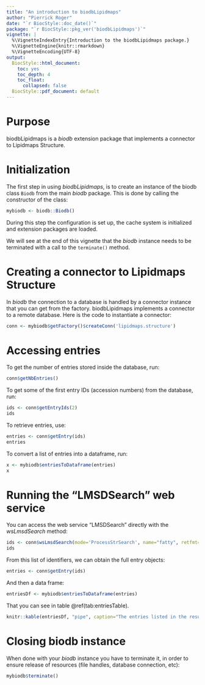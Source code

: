 ```yaml
---
title: "An introduction to biodbLipidmaps"
author: "Pierrick Roger"
date: "`r BiocStyle::doc_date()`"
package: "`r BiocStyle::pkg_ver('biodbLipidmaps')`"
vignette: |
  %\VignetteIndexEntry{Introduction to the biodbLipidmaps package.}
  %\VignetteEngine{knitr::rmarkdown}
  %\VignetteEncoding{UTF-8}
output:
  BiocStyle::html_document:
    toc: yes
    toc_depth: 4
    toc_float:
      collapsed: false
  BiocStyle::pdf_document: default
---
```


# Purpose

biodbLipidmaps is a *biodb* extension package that implements a connector to
Lipidmaps Structure.

# Initialization

The first step in using *biodbLipidmaps*, is to create an instance of the biodb
class `Biodb` from the main *biodb* package. This is done by calling the
constructor of the class:
```r
mybiodb <- biodb::Biodb()
```
During this step the configuration is set up, the cache system is initialized
and extension packages are loaded.

We will see at the end of this vignette that the *biodb* instance needs to be
terminated with a call to the `terminate()` method.

# Creating a connector to Lipidmaps Structure

In *biodb* the connection to a database is handled by a connector instance that
you can get from the factory.
biodbLipidmaps implements a connector to a remote database.
Here is the code to instantiate a connector:
```r
conn <- mybiodb$getFactory()$createConn('lipidmaps.structure')
```

# Accessing entries

To get the number of entries stored inside the database, run:
```r
conn$getNbEntries()
```

To get some of the first entry IDs (accession numbers) from the database, run:
```r
ids <- conn$getEntryIds(2)
ids
```

To retrieve entries, use:
```r
entries <- conn$getEntry(ids)
entries
```

To convert a list of entries into a dataframe, run:
```r
x <- mybiodb$entriesToDataframe(entries)
x
```

# Running the "LMSDSearch" web service

You can access the web service "LMSDSearch" directly with the *wsLmsdSearch*
method:
```r
ids <- conn$wsLmsdSearch(mode='ProcessStrSearch', name="fatty", retfmt="ids")
ids
```

From this list of identifiers, we can obtain the full entry objects:
```r
entries <- conn$getEntry(ids)
```

And then a data frame:
```r
entriesDf <- mybiodb$entriesToDataframe(entries)
```
That you can see in table \@ref(tab:entriesTable).

```r
knitr::kable(entriesDf, "pipe", caption="The entries listed in the result of the search.")
```

# Closing biodb instance

When done with your *biodb* instance you have to terminate it, in order to
ensure release of resources (file handles, database connection, etc):
```r
mybiodb$terminate()
```
